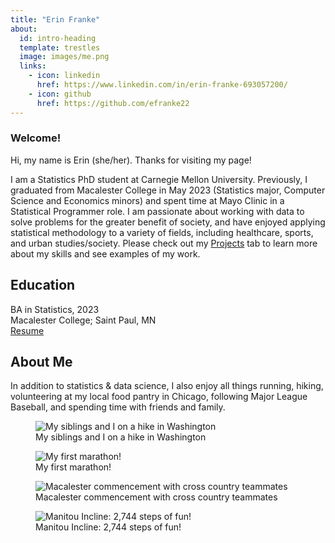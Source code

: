 ```yaml
---
title: "Erin Franke"
about:
  id: intro-heading
  template: trestles
  image: images/me.png
  links:
    - icon: linkedin
      href: https://www.linkedin.com/in/erin-franke-693057200/
    - icon: github
      href: https://github.com/efranke22
---
```


### Welcome!

::: {#intro-heading}
Hi, my name is Erin (she/her). Thanks for visiting my page! <br>

I am a Statistics PhD student at Carnegie Mellon University. Previously, I graduated from Macalester College in May 2023 (Statistics major, Computer Science and Economics minors) and spent time at Mayo Clinic in a Statistical Programmer role. I am passionate about working with data to solve problems for the greater benefit of society, and have enjoyed applying statistical methodology to a variety of fields, including healthcare, sports, and urban studies/society. Please check out my [Projects](https://efranke22.github.io/projects.html) tab to learn more about my skills and see examples of my work.  <br>

## Education

BA in Statistics, 2023 \
Macalester College; Saint Paul, MN\
[Resume](Erin%20Franke%20Resume%202023.pdf)\
:::

## About Me

In addition to statistics & data science, I also enjoy all things running, hiking, volunteering at my local food pantry in Chicago, following Major League Baseball, and spending time with friends and family.

::: {layout-nrow=2}
![My siblings and I on a hike in Washington](images/fam.png)

![My first marathon!](images/marathon.png)

![Macalester commencement with cross country teammates](images/grad.png)

![Manitou Incline: 2,744 steps of fun!](images/ascent.png)
:::
